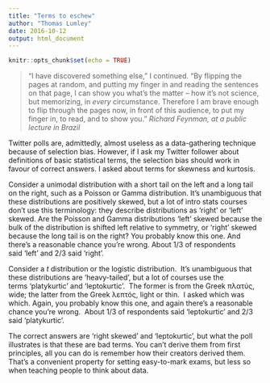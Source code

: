 ```yaml
---
title: "Terms to eschew"
author: "Thomas Lumley"
date: 2016-10-12
output: html_document
---
```


```r
knitr::opts_chunk$set(echo = TRUE)
```


>“I have discovered something else,” I continued. “By flipping the pages at random, and putting my finger in and reading the sentences on that page, I can show you what’s the matter – how it’s not science, but memorizing, in _every_ circumstance. Therefore I am brave enough to flip through the pages now, in front of this audience, to put my finger in, to read, and to show you.”  *Richard Feynman, at a public lecture in Brazil*

Twitter polls are, admittedly, almost useless as a data-gathering technique because of selection bias. However, if I ask my Twitter follower about definitions of basic statistical terms, the selection bias should work in favour of correct answers. I asked about terms for skewness and kurtosis.

Consider a unimodal distribution with a short tail on the left and a long tail on the right, such as a Poisson or Gamma distribution. It’s unambiguous that these distributions are positively skewed, but a lot of intro stats courses don’t use this terminology: they describe distributions as ‘right’ or ‘left’ skewed. Are the Poisson and Gamma distributions ‘left’ skewed because the bulk of the distribution is shifted left relative to symmetry, or ‘right’ skewed because the long tail is on the right? You probably know this one. And there’s a reasonable chance you’re wrong. About 1/3 of respondents said ‘left’ and 2/3 said ‘right’. 

Consider a $t$ distribution or the logistic distribution.  It’s unambiguous that these distributions are ‘heavy-tailed’, but a lot of courses use the terms ‘platykurtic’ and ‘leptokurtic’.  The former is from the Greek πλατύς, wide; the latter from the Greek λεπτός, light or thin.  I asked which was which. Again, you probably know this one, and again there’s a reasonable chance you’re wrong.  About 1/3 of respondents said ‘leptokurtic’ and 2/3 said ‘platykurtic’.

The correct answers are ‘right skewed’ and ‘leptokurtic’, but what the poll illustrates is that these are bad terms. You can’t derive them from first principles, all you can do is remember how their creators derived them. That’s a convenient property for setting easy-to-mark exams, but less so when teaching people to think about data. 